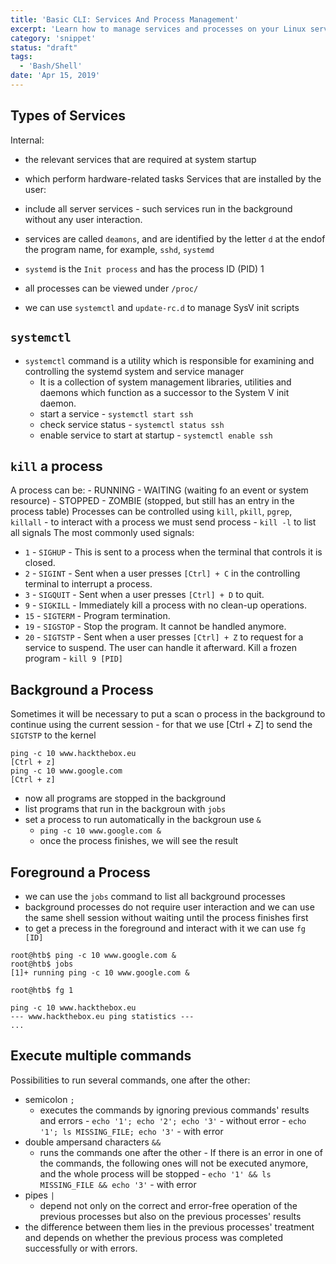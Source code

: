 ```yaml
---
title: 'Basic CLI: Services And Process Management'
excerpt: 'Learn how to manage services and processes on your Linux server.'
category: 'snippet'
status: "draft"
tags:
  - 'Bash/Shell'
date: 'Apr 15, 2019'
---
```


## Types of Services

Internal:

- the relevant services that are required at system startup
- which perform hardware-related tasks
  Services that are installed by the user:
- include all server services - such services run in the background without any user interaction.

- services are called `deamons`, and are identified by the letter `d` at the endof the program name, for example, `sshd`, `systemd`
- `systemd` is the `Init process` and has the process ID (PID) 1
- all processes can be viewed under `/proc/`
- we can use `systemctl` and `update-rc.d` to manage SysV init scripts

## `systemctl`

- `systemctl` command is a utility which is responsible for examining and controlling the systemd system and service manager
  - It is a collection of system management libraries, utilities and daemons which function as a successor to the System V init daemon.
  - start a service - `systemctl start ssh`
  - check service status - `systemctl status ssh`
  - enable service to start at startup - `systemctl enable ssh`

## `kill` a process

A process can be: - RUNNING - WAITING (waiting fo an event or system resource) - STOPPED - ZOMBIE (stopped, but still has an entry in the process table)
Processes can be controlled using `kill`, `pkill`, `pgrep`, `killall` - to interact with a process we must send process - `kill -l` to list all signals
The most commonly used signals:

- `1` - `SIGHUP` - This is sent to a process when the terminal that controls it is closed.
- `2` - `SIGINT` - Sent when a user presses `[Ctrl] + C` in the controlling terminal to interrupt a process.
- `3` - `SIGQUIT` - Sent when a user presses `[Ctrl] + D` to quit.
- `9` - `SIGKILL` - Immediately kill a process with no clean-up operations.
- `15` - `SIGTERM` - Program termination.
- `19` - `SIGSTOP` - Stop the program. It cannot be handled anymore.
- `20` - `SIGTSTP` - Sent when a user presses `[Ctrl] + Z` to request for a service to suspend. The user can handle it afterward.
  Kill a frozen program - `kill 9 [PID]`

## Background a Process

Sometimes it will be necessary to put a scan o process in the background to continue using the current session - for that we use [Ctrl + Z] to send the `SIGTSTP` to the kernel

```shell
ping -c 10 www.hackthebox.eu
[Ctrl + z]
ping -c 10 www.google.com
[Ctrl + z]
```

- now all programs are stopped in the background
- list programs that run in the backgroun with `jobs`
- set a process to run automatically in the backgroun use `&`
  - `ping -c 10 www.google.com &`
  - once the process finishes, we will see the result

## Foreground a Process

- we can use the `jobs` command to list all background processes
- background processes do not require user interaction and we can use the same shell session without waiting until the process finishes first
- to get a precess in the foreground and interact with it we can use `fg [ID]`

```shell
root@htb$ ping -c 10 www.google.com &
root@htb$ jobs
[1]+ running ping -c 10 www.google.com &

root@htb$ fg 1

ping -c 10 www.hackthebox.eu
--- www.hackthebox.eu ping statistics ---
...
```

## Execute multiple commands

Possibilities to run several commands, one after the other:
- semicolon `;`
  - executes the commands by ignoring previous commands' results and errors - `echo '1'; echo '2'; echo '3'` - without error - `echo '1'; ls MISSING_FILE; echo '3'` - with error
- double ampersand characters `&&`
  - runs the commands one after the other - If there is an error in one of the commands, the following ones will not be executed anymore, and the whole process will be stopped - `echo '1' && ls MISSING_FILE && echo '3'` - with error
- pipes `|`
  - depend not only on the correct and error-free operation of the previous processes but also on the previous processes' results
- the difference between them lies in the previous processes' treatment and depends on whether the previous process was completed successfully or with errors.